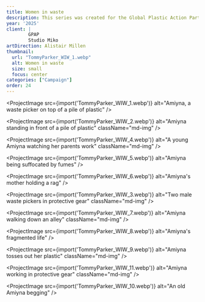 ```yaml
---
title: Women in waste
description: This series was created for the Global Plastic Action Partnership’s feature on Amiyna, a waste picker facing gender inequality and plastic pollution. It highlights the systemic barriers women encounter in the plastics economy – unsafe work and economic insecurity – while maintaining a sense of hope and supporting the conversation on gender equity and sustainability.
year: '2025'
client: | 
        GPAP
        Studio Miko
artDirection: Alistair Millen
thumbnail:
  url: "TommyParker_WIW_1.webp"
  alt: Women in waste
  size: small
  focus: center
categories: ["Campaign"]
order: 24
---
```



<ProjectImage
  src={import('TommyParker_WIW_1.webp')}
  alt="Amiyna, a waste picker on top of a pile of plastic"
/>

<ProjectImage
  src={import('TommyParker_WIW_2.webp')}
  alt="Amiyna standing in front of a pile of plastic"
  className="md-img"
/>

<ProjectImage
  src={import('TommyParker_WIW_4.webp')}
  alt="A young Amiyna watching her parents work"
  className="md-img"
/>

<ProjectImage
  src={import('TommyParker_WIW_5.webp')}
  alt="Amiyna being suffocated by fumes"
/>

<ProjectImage
  src={import('TommyParker_WIW_6.webp')}
  alt="Amiyna's mother holding a rag"
/>

<ProjectImage
  src={import('TommyParker_WIW_3.webp')}
  alt="Two male waste pickers in protective gear"
  className="md-img"
/>

<ProjectImage
  src={import('TommyParker_WIW_7.webp')}
  alt="Amiyna walking down an alley"
  className="md-img"
/>

<ProjectImage
  src={import('TommyParker_WIW_8.webp')}
  alt="Amiyna's fragmented life"
/>

<ProjectImage
  src={import('TommyParker_WIW_9.webp')}
  alt="Amiyna tosses out her plastic"
  className="md-img"
/>

<ProjectImage
  src={import('TommyParker_WIW_11.webp')}
  alt="Amiyna working in protective gear"
  className="md-img"
/>

<ProjectImage
  src={import('TommyParker_WIW_10.webp')}
  alt="An old Amiyna begging"
/>











